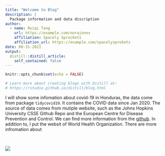 ```yaml
---
title: "Welcome to Blog"
description: |
  Package information and data discription
author:
  - name: Ruiqi Tang 
    url: https://example.com/norajones
    affiliation: Spacely Sprockets
    affiliation_url: https://example.com/spacelysprokets
date: 08-31-2021
output:
  distill::distill_article:
    self_contained: false
---
```


```r
knitr::opts_chunk$set(echo = FALSE)

# Learn more about creating blogs with Distill at:
# https://rstudio.github.io/distill/blog.html

```

  I will show some infomation about covid-19 in Honduras, the data come from package `tidycovid19`. It contains the COVID data since Jan 2020. The source of data comes from mutiple website, such as the Johns Hopkins University CSSE Github Repo and the European Centre for Disease Prevention and Control. We can find more information from the [github](https://github.com/joachim-gassen/tidycovid19). In addition to, I put the websit of World Health Organization. There are more infromation about 

\

<img src="covid-19-welcome.jpeg">


